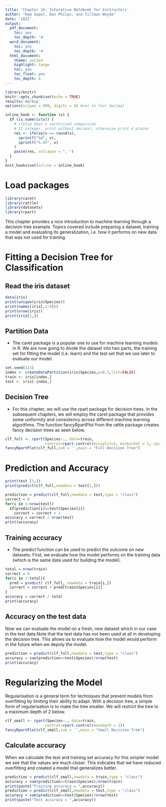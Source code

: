```yaml
---
title: 'Chapter 16: Interative Notebook for Instructors'
author: "Ram Gopal, Dan Philps, and Tillman Weyde"
date: '2022'
output:
  pdf_document:
    toc: yes
    toc_depth: '4'
  word_document:
    toc: yes
    toc_depth: '4'
  html_document:
    theme: united
    highlight: tango
    toc: yes
    toc_float: yes
    toc_depth: 4
---
```


```r
library(knitr)
knitr::opts_chunk$set(echo = TRUE)
results='markup' 
options(scipen = 999, digits = 4) #set to four decimal 

inline_hook <- function (x) {
  if (is.numeric(x)) {
    # ifelse does a vectorized comparison
    # If integer, print without decimal; otherwise print 4 places
    res <- ifelse(x == round(x),
      sprintf("%d", x),
      sprintf("%.4f", x)
    )
    paste(res, collapse = ", ")
  }
}
knit_hooks$set(inline = inline_hook)
```

# Load packages
```r
library(caret)
library(rattle)
library(datasets)
library(rpart)
```

This chapter provides a nice introduction to machine learning through a decision tree example. Topics covered include preparing a dataset, training a model and evaluating its generalization, i.e. how it performs on new data that was not used for training. 

# Fitting a Decision Tree for Classification 
## Read the iris dataset
```r
data(iris) 
print(unique(iris$Species)) 
print(names(iris[,1:4])) 
print(nrow(iris)) 
print(iris[1,])  
```
## Partition Data
* The caret package is a popular one to use for machine learning models in R. We are now going to divide the dataset into two parts, the training set for fitting the model (i.e. learn) and the test set that we use later to evaluate our model. 
```r
set.seed(123)  
index <- createDataPartition(iris$Species,p=0.5,list=FALSE) 
train <- iris[index,] 
test <- iris[-index,] 
```

## Decision Tree
* For this chapter, we will use the rpart package for decision trees. In the subsequent chapters, we will employ the caret package that provides some uniformity and consistency across different machine learning algorithms. The function fancyRpartPlot from the rattle package creates fancy decision trees as seen below.  
```r
clf_full <- rpart(Species~., data=train, 
                  control=rpart.control(minsplit=2, minbucket = 1, cp=-1)) 
fancyRpartPlot(clf_full,sub = '',main = "Full Decision Tree") 
```
# Prediction and Accuracy 

```r
print(test [1,])
print(predict(clf_full,newdata = test[1,]))
```
```r
prediction = predict(clf_full,newdata = test,type = "class")
correct = 0
for(i in 1:nrow(test))
  if(prediction[i]==test$Species[i])
    correct = correct + 1
accuracy = correct / nrow(test)
print(accuracy)
```

## Training accuracy
* The predict function can be used to predict the outcome on new datasets. First, we evaluate how the model performs on the training data (which is the same data used for building the model).
```r
total = nrow(train)
correct = 0 
for(i in 1:total){
  pred = predict( clf_full, newdata = train[i,])
  correct = correct + pred[train$Species[i]]
}
accuracy = correct / total
print(accuracy) 
```

## Accuracy on the test data
Now we can evaluate the model on a fresh, new dataset which in our case in the test data.Note that the test data has not been used at all in developing the decision tree. This allows us to evaluate how the model would perform in the future when we depoly the model.
```r
prediction = predict(clf_full,newdata = test,type = "class")
accuracy = sum(prediction==test$Species)/nrow(test)
print(accuracy)
```
# Regularizing the Model
Regularisation is a general term for techniques that prevent models from overfitting by limiting their ability to adapt. With a decision tree, a simple form of regularisation is to make the tree smaller. We will restrict the tree to a maximum depth of 2 below.
```r
clf_small <- rpart(Species~., data=train, 
                  control=rpart.control(maxdepth = 2)) 
fancyRpartPlot(clf_small,sub = '',main = "Small Decision Tree") 
```

## Calculate accuracy
When we calculate the test and training set accuracy for this simpler model we see that the values are much closer. This indicates that we have reduced overfitting and created a model that generalizes better. 
```r
prediction = predict(clf_small,newdata = train,type = "class")
accuracy = sum(prediction==train$Species)/nrow(train)
print(paste("Training accuracy = ",accuracy))
prediction = predict(clf_small,newdata = test,type = "class")
accuracy = sum(prediction==test$Species)/nrow(test)
print(paste("Test accuracy = ",accuracy))
```